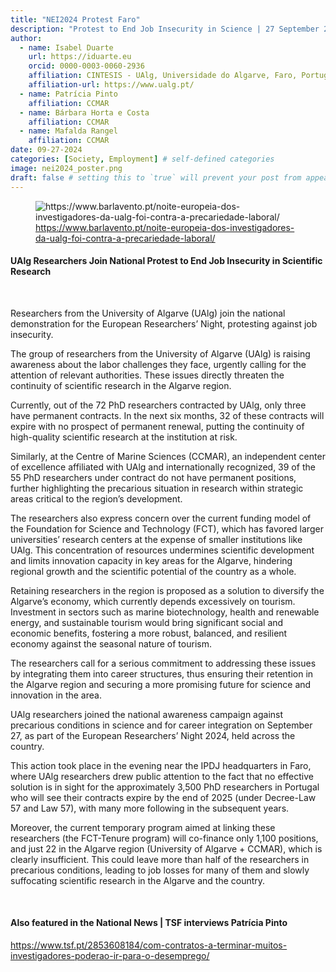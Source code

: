 ```yaml
---
title: "NEI2024 Protest Faro"
description: "Protest to End Job Insecurity in Science | 27 September 2024 at 19:00h"
author:
  - name: Isabel Duarte
    url: https://iduarte.eu
    orcid: 0000-0003-0060-2936
    affiliation: CINTESIS - UAlg, Universidade do Algarve, Faro, Portugal
    affiliation-url: https://www.ualg.pt/ 
  - name: Patrícia Pinto
    affiliation: CCMAR
  - name: Bárbara Horta e Costa
    affiliation: CCMAR
  - name: Mafalda Rangel
    affiliation: CCMAR
date: 09-27-2024
categories: [Society, Employment] # self-defined categories
image: nei2024_poster.png
draft: false # setting this to `true` will prevent your post from appearing on your listing page until you're ready!
---
```


![<https://www.barlavento.pt/noite-europeia-dos-investigadores-da-ualg-foi-contra-a-precariedade-laboral/>](barlavento_news_NEI_manif.png)


#### UAlg Researchers Join National Protest to End Job Insecurity in Scientific Research  

<br>

Researchers from the University of Algarve (UAlg) join the national demonstration for the European Researchers' Night, protesting against job insecurity.

The group of researchers from the University of Algarve (UAlg) is raising awareness about the labor challenges they face, urgently calling for the attention of relevant authorities. These issues directly threaten the continuity of scientific research in the Algarve region.

Currently, out of the 72 PhD researchers contracted by UAlg, only three have permanent contracts. In the next six months, 32 of these contracts will expire with no prospect of permanent renewal, putting the continuity of high-quality scientific research at the institution at risk.

Similarly, at the Centre of Marine Sciences (CCMAR), an independent center of excellence affiliated with UAlg and internationally recognized, 39 of the 55 PhD researchers under contract do not have permanent positions, further highlighting the precarious situation in research within strategic areas critical to the region’s development.

The researchers also express concern over the current funding model of the Foundation for Science and Technology (FCT), which has favored larger universities’ research centers at the expense of smaller institutions like UAlg. This concentration of resources undermines scientific development and limits innovation capacity in key areas for the Algarve, hindering regional growth and the scientific potential of the country as a whole.

Retaining researchers in the region is proposed as a solution to diversify the Algarve's economy, which currently depends excessively on tourism. Investment in sectors such as marine biotechnology, health and renewable energy, and sustainable tourism would bring significant social and economic benefits, fostering a more robust, balanced, and resilient economy against the seasonal nature of tourism.

The researchers call for a serious commitment to addressing these issues by integrating them into career structures, thus ensuring their retention in the Algarve region and securing a more promising future for science and innovation in the area.

UAlg researchers joined the national awareness campaign against precarious conditions in science and for career integration on September 27, as part of the European Researchers' Night 2024, held across the country.

This action took place in the evening near the IPDJ headquarters in Faro, where UAlg researchers drew public attention to the fact that no effective solution is in sight for the approximately 3,500 PhD researchers in Portugal who will see their contracts expire by the end of 2025 (under Decree-Law 57 and Law 57), with many more following in the subsequent years.

Moreover, the current temporary program aimed at linking these researchers (the FCT-Tenure program) will co-finance only 1,100 positions, and just 22 in the Algarve region (University of Algarve + CCMAR), which is clearly insufficient. This could leave more than half of the researchers in precarious conditions, leading to job losses for many of them and slowly suffocating scientific research in the Algarve and the country.

<br>

#### Also featured in the National News | TSF interviews Patrícia Pinto

<https://www.tsf.pt/2853608184/com-contratos-a-terminar-muitos-investigadores-poderao-ir-para-o-desemprego/>
